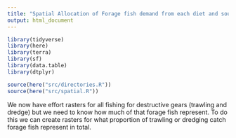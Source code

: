 ```yaml
---
title: "Spatial Allocation of Forage fish demand from each diet and source"
output: html_document
---
```

  
```r

library(tidyverse)
library(here)
library(terra)
library(sf)
library(data.table)
library(dtplyr)

source(here("src/directories.R"))
source(here("src/spatial.R"))

```


We now have effort rasters for all fishing for destructive gears (trawling and dredge) but we need to know how much of that forage fish represent. To do this we can create rasters for what proportion of trawling or dredging catch forage fish represent in total.

```r




```



